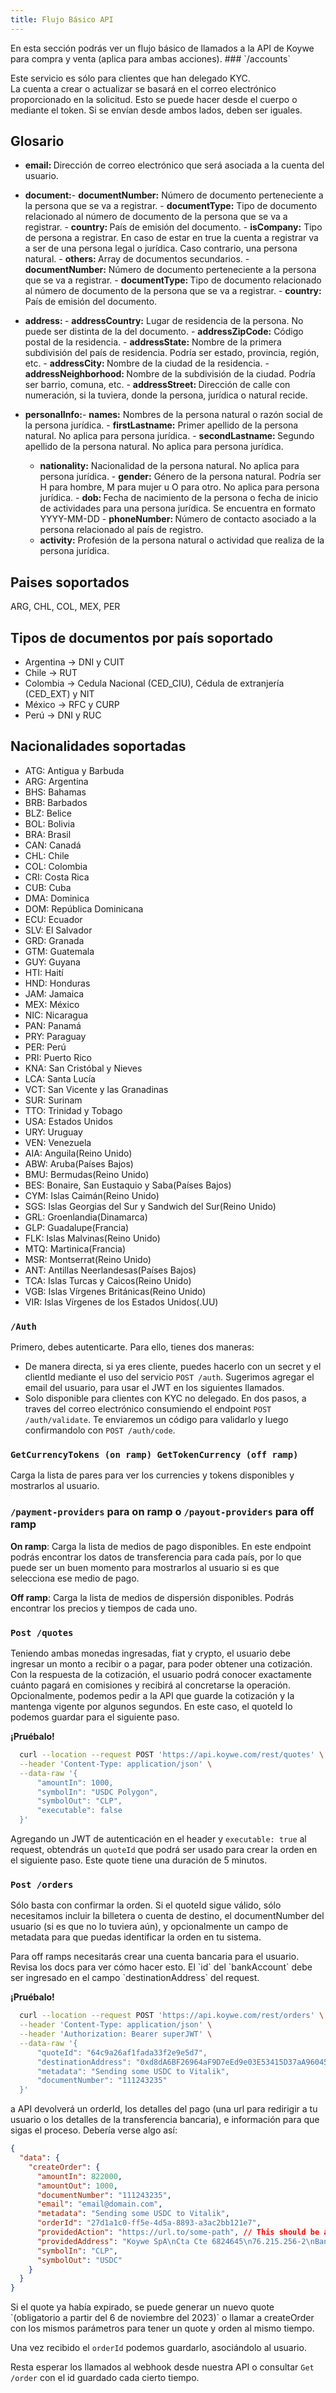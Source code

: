 ```yaml
---
title: Flujo Básico API
---
```


<Tip>
  En esta sección podrás ver un flujo básico de llamados a la API de Koywe para
  compra y venta (aplica para ambas acciones).
</Tip>
### `/accounts`

Este servicio es sólo para clientes que han delegado KYC. <br />
La cuenta a crear o actualizar se basará en el correo electrónico proporcionado en la solicitud. Esto se puede hacer desde el cuerpo o mediante el token. Si se envían desde ambos lados, deben ser iguales. <br />

## Glosario

- <b>email: </b> Dirección de correo electrónico que será asociada a la cuenta del
  usuario.
- <b>document:</b>- <b>documentNumber:</b> Número de documento perteneciente a
  la persona que se va a registrar. - <b>documentType:</b> Tipo de documento
  relacionado al número de documento de la persona que se va a registrar. - <b>
    country:
  </b> País de emisión del documento. - <b>isCompany:</b> Tipo de persona a
  registrar. En caso de estar en true la cuenta a registrar va a ser de una
  persona legal o jurídica. Caso contrario, una persona natural. - <b>
    others:
  </b> Array de documentos secundarios. - <b>documentNumber:</b> Número de
  documento perteneciente a la persona que se va a registrar. - <b>
    documentType:
  </b> Tipo de documento relacionado al número de documento de la persona que se
  va a registrar. - <b>country:</b> País de emisión del documento.

- <b>address: </b>- <b>addressCountry:</b> Lugar de residencia de la persona. No
  puede ser distinta de la del documento. - <b>addressZipCode:</b> Código postal
  de la residencia. - <b>addressState:</b> Nombre de la primera subdivisión del
  país de residencia. Podría ser estado, provincia, región, etc. - <b>
    addressCity:
  </b> Nombre de la ciudad de la residencia. - <b>
    addressNeighborhood:
  </b> Nombre de la subdivisión de la ciudad. Podría ser barrio, comuna, etc. - <b>
    addressStreet:
  </b> Dirección de calle con numeración, si la tuviera, donde la persona,
  jurídica o natural recide.

- <b>personalInfo:</b>- <b>names:</b> Nombres de la persona natural o razón
  social de la persona jurídica. - <b>firstLastname:</b> Primer apellido de la
  persona natural. No aplica para persona jurídica. - <b>
    secondLastname:
  </b> Segundo apellido de la persona natural. No aplica para persona jurídica.
  - <b>nationality:</b> Nacionalidad de la persona natural. No aplica para
  persona jurídica. - <b>gender:</b> Género de la persona natural. Podría ser H
  para hombre, M para mujer u O para otro. No aplica para persona jurídica. - <b>
    dob:
  </b> Fecha de nacimiento de la persona o fecha de inicio de actividades para
  una persona jurídica. Se encuentra en formato YYYY-MM-DD - <b>
    phoneNumber:
  </b> Número de contacto asociado a la persona relacionado al país de registro.
  - <b>activity:</b> Profesión de la persona natural o actividad que realiza de
  la persona jurídica.

## Paises soportados

ARG, CHL, COL, MEX, PER

## Tipos de documentos por país soportado

- Argentina -> DNI y CUIT
- Chile -> RUT
- Colombia -> Cedula Nacional (CED_CIU), Cédula de extranjería (CED_EXT) y NIT
- México -> RFC y CURP
- Perú -> DNI y RUC

## Nacionalidades soportadas

- ATG: Antigua y Barbuda
- ARG: Argentina
- BHS: Bahamas
- BRB: Barbados
- BLZ: Belice
- BOL: Bolivia
- BRA: Brasil
- CAN: Canadá
- CHL: Chile
- COL: Colombia
- CRI: Costa Rica
- CUB: Cuba
- DMA: Dominica
- DOM: República Dominicana
- ECU: Ecuador
- SLV: El Salvador
- GRD: Granada
- GTM: Guatemala
- GUY: Guyana
- HTI: Haití
- HND: Honduras
- JAM: Jamaica
- MEX: México
- NIC: Nicaragua
- PAN: Panamá
- PRY: Paraguay
- PER: Perú
- PRI: Puerto Rico
- KNA: San Cristóbal y Nieves
- LCA: Santa Lucía
- VCT: San Vicente y las Granadinas
- SUR: Surinam
- TTO: Trinidad y Tobago
- USA: Estados Unidos
- URY: Uruguay
- VEN: Venezuela
- AIA: Anguila(Reino Unido)
- ABW: Aruba(Países Bajos)
- BMU: Bermudas(Reino Unido)
- BES: Bonaire, San Eustaquio y Saba(Países Bajos)
- CYM: Islas Caimán(Reino Unido)
- SGS: Islas Georgias del Sur y Sandwich del Sur(Reino Unido)
- GRL: Groenlandia(Dinamarca)
- GLP: Guadalupe(Francia)
- FLK: Islas Malvinas(Reino Unido)
- MTQ: Martinica(Francia)
- MSR: Montserrat(Reino Unido)
- ANT: Antillas Neerlandesas(Países Bajos)
- TCA: Islas Turcas y Caicos(Reino Unido)
- VGB: Islas Vírgenes Británicas(Reino Unido)
- VIR: Islas Vírgenes de los Estados Unidos(.UU)

### `/Auth`

Primero, debes autenticarte. Para ello, tienes dos maneras:

- De manera directa, si ya eres cliente, puedes hacerlo con un secret y el clientId mediante el uso del servicio `POST /auth`. Sugerimos agregar el email del usuario, para usar el JWT en los siguientes llamados.
- Solo disponible para clientes con KYC no delegado. En dos pasos, a traves del correo electrónico consumiendo el endpoint `POST /auth/validate`. Te enviaremos un código para validarlo y luego confirmandolo con `POST /auth/code`.

### `GetCurrencyTokens (on ramp) GetTokenCurrency (off ramp)`

Carga la lista de pares para ver los currencies y tokens disponibles y mostrarlos al usuario.

### `/payment-providers` para on ramp o `/payout-providers` para off ramp

<b>On ramp</b>: Carga la lista de medios de pago disponibles. En este endpoint
podrás encontrar los datos de transferencia para cada país, por lo que puede ser
un buen momento para mostrarlos al usuario si es que selecciona ese medio de
pago.

<b>Off ramp</b>: Carga la lista de medios de dispersión disponibles. Podrás
encontrar los precios y tiempos de cada uno.

### `Post /quotes`

Teniendo ambas monedas ingresadas, fiat y crypto, el usuario debe ingresar un monto a recibir o a pagar, para poder obtener una cotización. Con la respuesta de la cotización, el usuario podrá conocer exactamente cuánto pagará en comisiones y recibirá al concretarse la operación. Opcionalmente, podemos pedir a la API que guarde la cotización y la mantenga vigente por algunos segundos. En este caso, el quoteId lo podemos guardar para el siguiente paso.

<b>¡Pruébalo!</b>
```bash Request
  curl --location --request POST 'https://api.koywe.com/rest/quotes' \
  --header 'Content-Type: application/json' \
  --data-raw '{
      "amountIn": 1000,
      "symbolIn": "USDC Polygon",
      "symbolOut": "CLP",
      "executable": false
  }'
```

Agregando un JWT de autenticación en el header y `executable: true` al request, obtendrás un `quoteId` que podrá ser usado para crear la orden en el siguiente paso. Este quote tiene una duración de 5 minutos.

### `Post /orders`

Sólo basta con confirmar la orden. Si el quoteId sigue válido, sólo necesitamos incluir la billetera o cuenta de destino, el documentNumber del usuario (si es que no lo tuviera aún), y opcionalmente un campo de metadata para que puedas identificar la orden en tu sistema.

<Tip>
  Para off ramps necesitarás crear una cuenta bancaria para el usuario. Revisa
  los docs para ver cómo hacer esto. El `id` del `bankAccount` debe ser
  ingresado en el campo `destinationAddress` del request.
</Tip>

<b>¡Pruébalo!</b>
```bash Request
  curl --location --request POST 'https://api.koywe.com/rest/orders' \
  --header 'Content-Type: application/json' \
  --header 'Authorization: Bearer superJWT' \
  --data-raw '{
      "quoteId": "64c9a26af1fada33f2e9e5d7",
      "destinationAddress": "0xd8dA6BF26964aF9D7eEd9e03E53415D37aA96045",
      "metadata": "Sending some USDC to Vitalik",
      "documentNumber": "111243235"
  }'
```

a API devolverá un orderId, los detalles del pago (una url para redirigir a tu usuario o los detalles de la transferencia bancaria), e información para que sigas el proceso. Debería verse algo así:

```JSON
{
  "data": {
    "createOrder": {
      "amountIn": 822000,
      "amountOut": 1000,
      "documentNumber": "111243235",
      "email": "email@domain.com",
      "metadata": "Sending some USDC to Vitalik",
      "orderId": "27d1a1c0-ff5e-4d5a-8893-a3ac2bb121e7",
      "providedAction": "https://url.to/some-path", // This should be a URL to a payment method or the callback you provided
      "providedAddress": "Koywe SpA\nCta Cte 6824645\n76.215.256-2\nBanco Santander\ntef@koywe.com", // where to transfer the money, in case of wire
      "symbolIn": "CLP",
      "symbolOut": "USDC"
    }
  }
}
```

<Tip>
  Si el quote ya había expirado, se puede generar un nuevo quote `(obligatorio a
  partir del 6 de noviembre del 2023)` o llamar a createOrder con los mismos
  parámetros para tener un quote y orden al mismo tiempo.
</Tip>

Una vez recibido el `orderId` podemos guardarlo, asociándolo al usuario.

Resta esperar los llamados al webhook desde nuestra API o consultar `Get /order` con el id guardado cada cierto tiempo.
